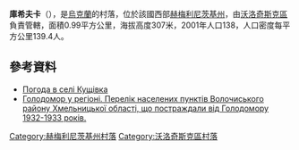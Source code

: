 {{coord|49|35|35|N|26|32|47|E|scale:100000|display=title}}

'''庫希夫卡'''（{{lang-uk|Кущівка}}），是[[烏克蘭|烏克蘭]]的村落，位於該國西部[[赫梅利尼茨基州|赫梅利尼茨基州]]，由[[沃洛奇斯克區|沃洛奇斯克區]]負責管轄，面積0.99平方公里，海拔高度307米，2001年人口138，人口密度每平方公里139.4人。

==參考資料==
* [http://weather.in.ua/ua/hmel'nickaja/12960 Погода в селі Кущівка] {{Wayback|url=http://weather.in.ua/ua/hmel%27nickaja/12960 |date=20160305111745 }}
* [https://web.archive.org/web/20160304103840/http://admvol.at.ua/golodvregioni.doc  Голодомор у регіоні. Перелік населених пунктів Волочиського району Хмельницької області, що постраждали від Голодомору 1932-1933 років.]

{{DEFAULTSORT:Кущівка}}
[[Category:赫梅利尼茨基州村落|Category:赫梅利尼茨基州村落]]
[[Category:沃洛奇斯克區村落|Category:沃洛奇斯克區村落]]


{{Khmelnytskyi-geo-stub}}